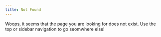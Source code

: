 ```yaml
---
title: Not Found
---
```


Woops, it seems that the page you are looking for does not exist.  Use the top or sidebar navigation to go seomwhere else!